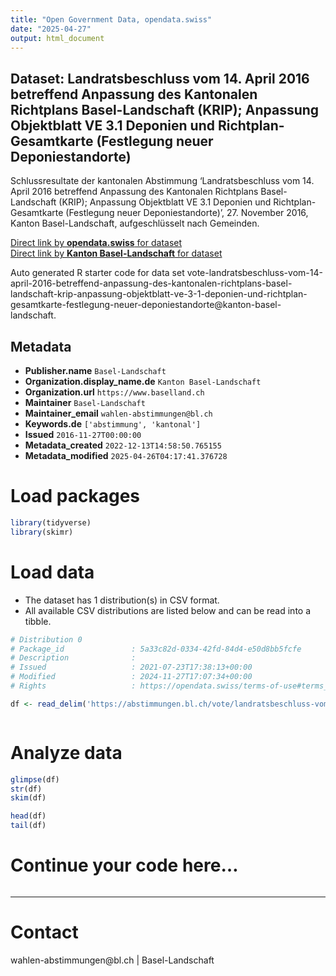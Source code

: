 ```yaml
---
title: "Open Government Data, opendata.swiss"
date: "2025-04-27"
output: html_document
---
```


## Dataset: Landratsbeschluss vom 14. April 2016 betreffend Anpassung des Kantonalen Richtplans Basel-Landschaft (KRIP); Anpassung Objektblatt VE 3.1 Deponien und Richtplan-Gesamtkarte (Festlegung neuer Deponiestandorte)

Schlussresultate der kantonalen Abstimmung 'Landratsbeschluss vom 14. April 2016 betreffend Anpassung des Kantonalen Richtplans Basel-Landschaft (KRIP); Anpassung Objektblatt VE 3.1 Deponien und Richtplan-Gesamtkarte (Festlegung neuer Deponiestandorte)', 27. November 2016, Kanton Basel-Landschaft, aufgeschlüsselt nach Gemeinden.

[Direct link by **opendata.swiss** for dataset](https://opendata.swiss/de/dataset/landratsbeschluss-vom-14-april-2016-betreffend-anpassung-des-kantonalen-richtplans-basel-landsc)<br>
[Direct link by **Kanton Basel-Landschaft** for dataset](https://abstimmungen.bl.ch/vote/landratsbeschluss-vom-14-april-2016-betreffend-anpassung-des-kantonalen-richtplans-basel-landschaft-krip-anpassung-objektblatt-ve-3-1-deponien-und-richtplan-gesamtkarte-festlegung-neuer-deponiestandorte/data)

Auto generated R starter code for data set vote-landratsbeschluss-vom-14-april-2016-betreffend-anpassung-des-kantonalen-richtplans-basel-landschaft-krip-anpassung-objektblatt-ve-3-1-deponien-und-richtplan-gesamtkarte-festlegung-neuer-deponiestandorte@kanton-basel-landschaft.

## Metadata

- **Publisher.name** `Basel-Landschaft`
- **Organization.display_name.de** `Kanton Basel-Landschaft`
- **Organization.url** `https://www.baselland.ch`
- **Maintainer** `Basel-Landschaft`
- **Maintainer_email** `wahlen-abstimmungen@bl.ch`
- **Keywords.de** `['abstimmung', 'kantonal']`
- **Issued** `2016-11-27T00:00:00`
- **Metadata_created** `2022-12-13T14:58:50.765155`
- **Metadata_modified** `2025-04-26T04:17:41.376728`


# Load packages

```r

library(tidyverse)
library(skimr)

```

# Load data

-   The dataset has 1 distribution(s) in CSV format.
-   All available CSV distributions are listed below and can be read into a tibble.

```r

# Distribution 0
# Package_id               : 5a33c82d-0334-42fd-84d4-e50d8bb5fcfe
# Description              : 
# Issued                   : 2021-07-23T17:38:13+00:00
# Modified                 : 2024-11-27T17:07:34+00:00
# Rights                   : https://opendata.swiss/terms-of-use#terms_by

df <- read_delim('https://abstimmungen.bl.ch/vote/landratsbeschluss-vom-14-april-2016-betreffend-anpassung-des-kantonalen-richtplans-basel-landschaft-krip-anpassung-objektblatt-ve-3-1-deponien-und-richtplan-gesamtkarte-festlegung-neuer-deponiestandorte/data-csv')



```

# Analyze data

```r

glimpse(df)
str(df)
skim(df)

head(df)
tail(df)

```

# Continue your code here...

```r

```

------------------------------------------------------------------------

# Contact

wahlen-abstimmungen@bl.ch | Basel-Landschaft
